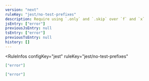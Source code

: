 ```yaml
---
version: "next"
ruleKey: "jest/no-test-prefixes"
description: Require using `.only` and `.skip` over `f` and `x`
jsEntry: ["error"]
previousJsEntry: null
tsEntry: ["error"]
previousTsEntry: null
history: []
---
```


<RuleInfos 
  configKey="jest" 
  ruleKey="jest/no-test-prefixes" 
>

```json
["error"]
```

```json
["error"]
```

</RuleInfos>

